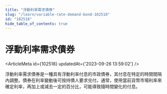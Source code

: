 ```yaml
---
title: "浮動利率需求債券"
slug: "/learn/variable-rate-demand-bond-102518"
id: "102518"
hide_table_of_contents: true
---
```



# 浮動利率需求債券

<ArticleMeta id={102518} updatedAt={'2023-09-26 13:59:02'} />
<div className='border-solid border-b border-t-0 my-4 border-[var(--ifm-color-gray-300)]' />

浮動利率需求債券是一種具有浮動利率付息的市政債券，其付息在特定的時間間隔內調整。債券在利率變動後可按持債人要求兑付。通常，使用當前貨幣市場利率來確定利率，再加上或減去一定的百分比，可能導致隨時間變化的付息。
